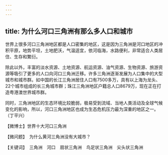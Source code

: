 ```yaml
---
---
---
```

title: 为什么河口三角洲有那么多人口和城市
---




世界上很多河口三角洲地区都是人口密集的地区，这是因为三角洲是河口地区的冲积平原，地势平坦，土地肥沃，气温适宜，依河临海，水路便利，非常适合人类居住、生存和繁衍。

除此以外，丰富的淡水资源、土地资源、航运资源、油气资源、生物资源、旅游资源等吸引了更多的人口向河口三角洲迁移。许多三角洲逐渐发展为人口集中的大型城市和城市群。如中国的长江三角洲居住人口有7500多万，具有以上海为龙头、22个城市组成的长三角城市群；珠江三角洲地区户籍总人口8679万，现在正在打造粤港澳世界城市群。

同时，三角洲地区的生态环境比较脆弱，极易受到流域、当地人类活动及全球气候变化的影响，所以，河口三角洲地区也成为生态危机压力最为深重的地区之一。（丁平兴）





【微博士】世界十大河口三角洲



【微问题】　为什么黄河三角洲没有大城市？

【关键词】　三角洲　河口　扇状三角洲　鸟足状三角洲　尖头状三角洲